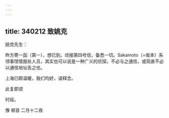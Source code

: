 ```yaml
---
---
---
```

title: 340212 致姚克
---




姚克先生：

昨方寄一函（第一），想已到。顷接第四号信，备悉一切。Sakamoto（=坂本）系领事馆情报处人员，其实也可以说是一种广义的侦探，不必与之通信，或简直不必以通信地址告之也。

上海已颇温暖，我们均好，请释念。

此复即颂

时绥。

豫 顿首 二月十二夜